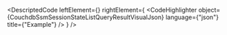 
<DescriptedCode
  leftElement={<CouchdbSsmSessionStateListQueryResultDesc />}
  rightElement={
    <CodeHighlighter
      object={CouchdbSsmSessionStateListQueryResultVisualJson}
      language={"json"}
      title={"Example"}
    />
  }
/>

